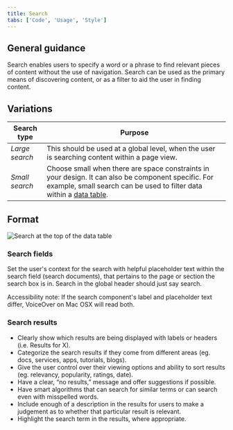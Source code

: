 ```yaml
---
title: Search
tabs: ['Code', 'Usage', 'Style']
---
```


## General guidance

Search enables users to specify a word or a phrase to find relevant pieces of content without the use of navigation. Search can be used as the primary means of discovering content, or as a filter to aid the user in finding content.

## Variations

| Search type    | Purpose                                                                                                                                                                                              |
| -------------- | ---------------------------------------------------------------------------------------------------------------------------------------------------------------------------------------------------- |
| _Large search_ | This should be used at a global level, when the user is searching content within a page view.                                                                                                        |
| _Small search_ | Choose small when there are space constraints in your design. It can also be component specific. For example, small search can be used to filter data within a [data table](/components/data-table). |

## Format

<ImageComponent cols="8" caption="Small Search to filter table data">

![Search at the top of the data table](images/search-usage-1.png)

</ImageComponent>

### Search fields

Set the user's context for the search with helpful placeholder text within the search field (search documents), that pertains to the page or section the search box is in. Search in the global header should just say search.

Accessibility note: If the search component's label and placeholder text differ, VoiceOver on Mac OSX will read both.

### Search results

- Clearly show which results are being displayed with labels or headers (i.e. Results for X).
- Categorize the search results if they come from different areas (eg. docs, services, apps, tutorials, blogs).
- Give the user control over their viewing options and ability to sort results (eg. relevancy, popularity, ratings, date).
- Have a clear, “no results,” message and offer suggestions if possible.
- Have smart algorithms that can search for similar terms or can search even with misspelled words.
- Include enough of a description in the results for users to make a judgement as to whether that particular result is relevant.
- Highlight the search term in the results, where appropriate.
